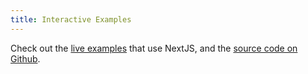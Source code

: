 ```yaml
---
title: Interactive Examples
---
```


Check out the [live examples](https://baml-examples.vercel.app/) that use NextJS, and the [source code on Github](https://github.com/boundaryml/baml-examples).